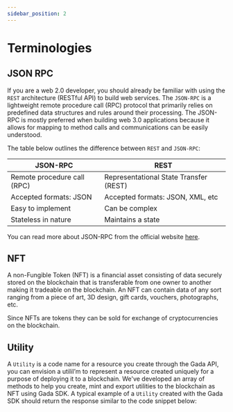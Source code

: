 ```yaml
---
sidebar_position: 2
---
```


# Terminologies

## JSON RPC
If you are a web 2.0 developer, you should already be familiar with using the `REST` architecture (RESTful API) to build web services. The `JSON-RPC` is a lightweight remote procedure call (RPC) protocol that primarily relies on predefined data structures and rules around their processing. The JSON-RPC is mostly preferred when building web 3.0 applications because it allows for mapping to method calls and communications can be easily understood.

The table below outlines the difference between `REST` and `JSON-RPC`:

| JSON-RPC                        |  REST                                  |
|---------------------------------|----------------------------------------|
| Remote procedure call (RPC)     | Representational State Transfer (REST) |
| Accepted formats: JSON          | Accepted formats: JSON, XML, etc       |
| Easy to implement               | Can be complex                         |
| Stateless in nature             | Maintains a state                      |

You can read more about JSON-RPC from the official website [here](https://www.jsonrpc.org/specification).
## NFT
A non-Fungible Token (NFT) is a financial asset consisting of data securely stored on the blockchain that is transferable from one owner to another making it tradeable on the blockchain. An NFT can contain data of any sort ranging from a piece of art, 3D design, gift cards, vouchers, photographs, etc.

Since NFTs are tokens they can be sold for exchange of cryptocurrencies on the blockchain.

## Utility
A `Utility` is a code name for a resource you create through the Gada API, you can envision a utiliI’m to represent a resource created uniquely for a purpose of deploying it to a blockchain. We've developed an array of methods to help you create, mint and export utilities to the blockchain as NFT using Gada SDK. A typical example of a `Utility` created with the Gada SDK should return the response similar to the code snippet below:




<!-- export const Highlight = ({children, color}) => (
  <span
    style={{
      backgroundColor: color,
      borderRadius: '20px',
      color: '#fff',
      padding: '10px',
      cursor: 'pointer',
    }}
    onClick={() => {
      alert(`You clicked the color ${color} with label ${children}`);
    }}>
    {children}
  </span>
);

<Highlight color="#25c2a0">Docusaurus green</Highlight> -->
